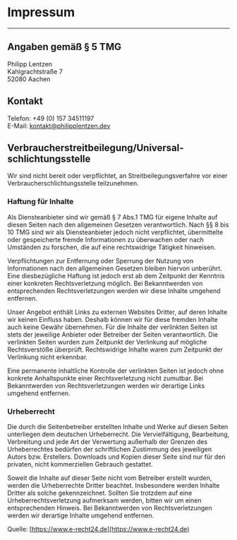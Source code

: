 # Impressum

---

## Angaben gem&auml;&szlig; &sect; 5 TMG

Philipp Lentzen \
Kahlgrachtstraße 7 \
52080 Aachen

## Kontakt

Telefon: +49 (0) 157 34511197 \
E-Mail: [kontakt@philipplentzen.dev](mailto:kontakt@philipplentzen.dev)

## Verbraucher&shy;streit&shy;beilegung/Universal&shy;schlichtungs&shy;stelle

Wir sind nicht bereit oder verpflichtet, an Streitbeilegungsverfahre vor einer Verbraucherschlichtungsstelle teilzunehmen.

### Haftung f&uuml;r Inhalte

Als Diensteanbieter sind wir gem&auml;&szlig; &sect; 7 Abs.1 TMG f&uuml;r
eigene Inhalte auf diesen Seiten nach den allgemeinen Gesetzen verantwortlich.
Nach &sect;&sect; 8 bis 10 TMG sind wir als Diensteanbieter jedoch nicht
verpflichtet, &uuml;bermittelte oder gespeicherte fremde Informationen zu
&uuml;berwachen oder nach Umst&auml;nden zu forschen, die auf eine rechtswidrige
T&auml;tigkeit hinweisen.

Verpflichtungen zur Entfernung oder Sperrung der Nutzung von
Informationen nach den allgemeinen Gesetzen bleiben hiervon
unber&uuml;hrt. Eine diesbez&uuml;gliche Haftung ist jedoch erst ab dem
Zeitpunkt der Kenntnis einer konkreten Rechtsverletzung m&ouml;glich.
Bei Bekanntwerden von entsprechenden Rechtsverletzungen werden wir diese
Inhalte umgehend entfernen.

Unser Angebot enth&auml;lt Links zu externen Websites Dritter, auf deren
Inhalte wir keinen Einfluss haben. Deshalb k&ouml;nnen wir f&uuml;r
diese fremden Inhalte auch keine Gew&auml;hr &uuml;bernehmen. F&uuml;r
die Inhalte der verlinkten Seiten ist stets der jeweilige Anbieter oder
Betreiber der Seiten verantwortlich. Die verlinkten Seiten wurden zum
Zeitpunkt der Verlinkung auf m&ouml;gliche Rechtsverst&ouml;&szlig;e
&uuml;berpr&uuml;ft. Rechtswidrige Inhalte waren zum Zeitpunkt der
Verlinkung nicht erkennbar.

Eine permanente inhaltliche Kontrolle der verlinkten Seiten ist jedoch
ohne konkrete Anhaltspunkte einer Rechtsverletzung nicht zumutbar. Bei
Bekanntwerden von Rechtsverletzungen werden wir derartige Links umgehend
entfernen.

### Urheberrecht

Die durch die Seitenbetreiber erstellten Inhalte und Werke auf diesen
Seiten unterliegen dem deutschen Urheberrecht. Die
Vervielf&auml;ltigung, Bearbeitung, Verbreitung und jede Art der
Verwertung au&szlig;erhalb der Grenzen des Urheberrechtes bed&uuml;rfen
der schriftlichen Zustimmung des jeweiligen Autors bzw. Erstellers.
Downloads und Kopien dieser Seite sind nur f&uuml;r den privaten, nicht
kommerziellen Gebrauch gestattet.

Soweit die Inhalte auf dieser Seite nicht vom Betreiber erstellt wurden,
werden die Urheberrechte Dritter beachtet. Insbesondere werden Inhalte
Dritter als solche gekennzeichnet. Sollten Sie trotzdem auf eine
Urheberrechtsverletzung aufmerksam werden, bitten wir um einen
entsprechenden Hinweis. Bei Bekanntwerden von Rechtsverletzungen werden
wir derartige Inhalte umgehend entfernen.

Quelle: [https://www.e-recht24.de](https://www.e-recht24.de)
